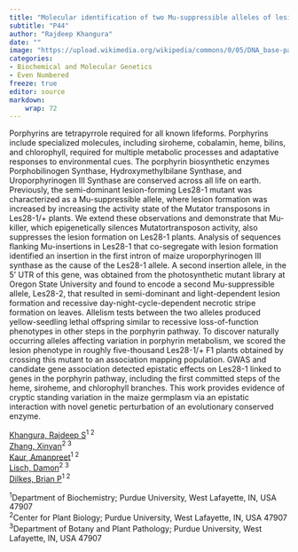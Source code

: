 ```yaml
---
title: "Molecular identification of two Mu-suppressible alleles of lesion28 as insertions in UROPORPHYRINOGEN III SYNTHASE"
subtitle: "P44"
author: "Rajdeep Khangura"
date: ""
image: "https://upload.wikimedia.org/wikipedia/commons/0/05/DNA_base-pair_diagram.jpg"
categories: 
- Biochemical and Molecular Genetics
- Even Numbered
freeze: true
editor: source
markdown: 
    wrap: 72
---
```


Porphyrins are tetrapyrrole required for all known lifeforms. Porphyrins include specialized molecules, including siroheme, cobalamin, heme, bilins, and chlorophyll, required for multiple metabolic processes and adaptative responses to environmental cues. The porphyrin biosynthetic enzymes Porphobilinogen Synthase, Hydroxymethylbilane Synthase, and Uroporphyrinogen III Synthase are conserved across all life on earth. Previously, the semi-dominant lesion-forming Les28-1 mutant was characterized as a Mu-suppressible allele, where lesion formation was increased by increasing the activity state of the Mutator transposons in Les28-1/+ plants. We extend these observations and demonstrate that Mu-killer, which epigenetically silences Mutatortransposon activity, also suppresses the lesion formation on Les28-1 plants. Analysis of sequences flanking Mu-insertions in Les28-1 that co-segregate with lesion formation identified an insertion in the first intron of maize uroporphyrinogen III synthase as the cause of the Les28-1 allele. A second insertion allele, in the 5’ UTR of this gene, was obtained from the photosynthetic mutant library at Oregon State University and found to encode a second Mu-suppressible allele, Les28-2, that resulted in semi-dominant and light-dependent lesion formation and recessive day-night-cycle-dependent necrotic stripe formation on leaves. Allelism tests between the two alleles produced yellow-seedling lethal offspring similar to recessive loss-of-function phenotypes in other steps in the porphyrin pathway. To discover naturally occurring alleles affecting variation in porphyrin metabolism, we scored the lesion phenotype in roughly five-thousand Les28-1/+ F1 plants obtained by crossing this mutant to an association mapping population. GWAS and candidate gene association detected epistatic effects on Les28-1 linked to genes in the porphyrin pathway, including the first committed steps of the heme, siroheme, and chlorophyll branches. This work provides evidence of cryptic standing variation in the maize germplasm via an epistatic interaction with novel genetic perturbation of an evolutionary conserved enzyme.

<a href='mailto:rkhangur@purdue.edu'>Khangura, Rajdeep S</a><sup>1 2</sup><br><a href='mailto:zhangxinyan@caas.cn'>Zhang, Xinyan</a><sup>2 3</sup><br><a href='mailto:kaur60@purdue.edu'>Kaur, Amanpreet</a><sup>1 2</sup><br><a href='mailto:dlisch@purdue.edu'>Lisch, Damon</a><sup>2 3</sup><br><a href='mailto:bdilkes@purdue.edu'>Dilkes, Brian P</a><sup>1 2</sup><br>

<sup>1</sup>Department of Biochemistry; Purdue University, West Lafayette, IN, USA 47907<br><sup>2</sup>Center for Plant Biology; Purdue University, West Lafayette, IN, USA 47907<br><sup>3</sup>Department of Botany and Plant Pathology; Purdue University, West Lafayette, IN, USA 47907<br>